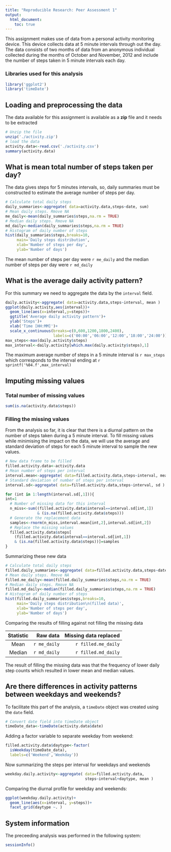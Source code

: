 ```yaml
---
title: "Reproducible Research: Peer Assessment 1"
output:
  html_document:
    toc: true
---
```


This assignment makes use of data from a personal activity monitoring device.
This device collects data at 5 minute intervals through out the day. 
The data consists of two months of data from an anonymous individual collected
during the months of October and November, 2012 and include the number of steps 
taken in 5 minute intervals each day.  


### Libraries used for this analysis   

```r
library('ggplot2')
library('timeDate')
```

## Loading and preprocessing the data

The data available for this assignment is available as a **zip** file and it
needs to be extracted  
```r
# Unzip the file
unzip('./activity.zip')
# load the data
activity.data<-read.csv('./activity.csv')
summary(activity.data)
```

## What is mean total number of steps taken per day?
The data gives steps for 5 minutes intervals, so, daily summaries must be
constructed to estimate the average number of steps per day.  

```r
# Calculate total daily steps
daily_summaries<-aggregate( data=activity.data,steps~date, sum)
# Mean daily steps. Rmove NA
me_daily<-mean(daily_summaries$steps,na.rm = TRUE)
# Median daily steps. Rmove NA
md_daily<-median(daily_summaries$steps,na.rm = TRUE)
# Histogram of daily number of steps
hist(daily_summaries$steps,breaks=10,
     main='Daily steps distribution',
     xlab='Number of steps per day',
     ylab='Number of days')
```

The mean number of steps per day were `r me_daily` 
and the median number of steps per day were `r md_daily`  

## What is the average daily activity pattern?
For this summary we need to aggregate the data by the `interval` field.  
```r
daily.activity<-aggregate( data=activity.data,steps~interval, mean )
ggplot(daily.activity,aes(interval))+
  geom_line(aes(x=interval,y=steps))+
  ggtitle('Average daily activity pattern')+
  ylab('Steps')+
  xlab('Time [HH:MM]')+
  scale_x_continuous(breaks=c(0,600,1200,1800,2400),
                     labels=c('00:00','06:00','12:00','18:00','24:00'))
max_steps<-max(daily.activity$steps)
max_interval<-daily.activity[which.max(daily.activity$steps),1]
```

The maximum average number of steps in a 5 minute interval is `r max_steps` which corresponds to the interval ending at `r sprintf('%04.f',max_interval)` 

## Imputing missing values

### Total number of missing values

```r
sum(is.na(activity.data$steps))
```

### Filling the missing values
From the analysis so far, it is clear that there is a diurnal pattern on the
number of steps taken during a 5 minute interval. To fill missing values while
minimising the impact on the data, we will use the average and standard
deviation of steps for each 5 minute interval to sample the new values.  

```r
# New data frame to be filled
filled.activity.data<-activity.data
# Mean number of steps per interval
interval.mean<-aggregate( data=filled.activity.data,steps~interval, mean )
# Standard deviation of number of steps per interval
interval.sd<-aggregate( data=filled.activity.data,steps~interval, sd )

for (int in 1:length(interval.sd[,1])){
int=1
  # Number of missing data for this interval
  n_miss<-sum((filled.activity.data$interval==interval.sd[int,1])
              & (is.na(filled.activity.data$steps)))
  # Generate the replacement data
  samples<-rnorm(n_miss,interval.mean[int,2],interval.sd[int,2])
  # Replace the missing values
  filled.activity.data$steps[
    (filled.activity.data$interval==interval.sd[int,1])
    & (is.na(filled.activity.data$steps))]=samples
}
```

Summarizing these new data  

```r
# Calculate total daily steps
filled.daily_summaries<-aggregate( data=filled.activity.data,steps~date, sum)
# Mean daily steps. Rmove NA
filled.me_daily<-mean(filled.daily_summaries$steps,na.rm = TRUE)
# Median daily steps. Rmove NA
filled.md_daily<-median(filled.daily_summaries$steps,na.rm = TRUE)
# Histogram of daily number of steps
hist(filled.daily_summaries$steps,breaks=10,
     main='Daily steps distribution\n(filled data)',
     xlab='Number of steps per day',
     ylab='Number of days')
```

Comparing the results of filling against not filling the missing data  

| Statistic | Raw data | Missing data replaced |
|:------:|-----:|---------:|
| Mean  |  `r me_daily`  |    `r filled.me_daily`   |
| Median  |  `r md_daily` |   `r filled.md_daily`   |

The result of filling the missing data was that the frequency of
lower daily step counts which resulted in lower mean and median values.

## Are there differences in activity patterns between weekdays and weekends?

To facilitate this part of the analysis, a `timeDate` object
was created using the `date` field.  
```r
# Convert date field into timeDate object
timeDate_data<-timeDate(activity.data$date)
```

Adding a factor variable to separate weekday from weekend:  
```r
filled.activity.data$daytype<-factor(
  isWeekday(timeDate_data),
  labels=c('Weekend','Weekday'))
```

Now summarizing the steps per interval for weekdays and weekends
```r
weekday.daily.activity<-aggregate( data=filled.activity.data,
                                   steps~interval+daytype, mean )
```

Comparing the diurnal profile for weekday and weekends:  
```r
ggplot(weekday.daily.activity)+
  geom_line(aes(x=interval, y=steps))+
  facet_grid(daytype ~. )

```

## System information
The preceeding analysis was performed in the following system:  

```r
sessionInfo()
```